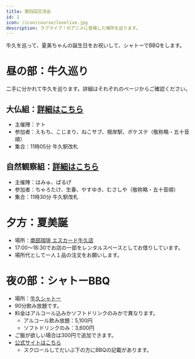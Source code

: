```yaml
---
title: 第四回交流会
id: 1
icon: /icon/course/lovelive.jpg
description: ラブライブ！のアニメに登場した場所を巡ります。
---
```


牛久を巡って、夏美ちゃんの誕生日をお祝いして、シャトーでBBQをします。

# 昼の部：牛久巡り
二手に分かれて牛久を巡ります。詳細はそれぞれのページからご確認ください。

## 大仏組：[詳細はこちら](/note/ushiku_4th/daibutsu_course)
- 主催陣：ナト
- 参加者：えもち、こじまり、ねこサブ、根岸駅、ボケステ（敬称略・五十音順）
- 集合：11時05分 牛久駅改札


## 自然観察組：[詳細はこちら](/note/ushiku_4th/shizen_course)
- 主催陣：はみゅ、ぱるげ
- 参加者：ちゃろたけ、生春、やすゆき、むさしや（敬称略・五十音順）
- 集合：11時30分 牛久駅改札

# 夕方：夏美誕
- 場所：[南部珈琲 エスカード牛久店](/spot_note/nanbu_coffee/)
- 17:00～18:30でお店の一部をレンタルスペースとしてお借りしています。
- 場所代として一人１品の注文をお願いします。

# 夜の部：シャトーBBQ
- 場所：[牛久シャトー](/spot_note/chateau)
- 90分飲み放題です。
- 料金はアルコール込みかソフトドリンクのみかで異なります。
  - アルコール飲み放題：5,100円
  - ソフトドリンクのみ：3,600円
- ご飯が欲しい場合は300円で追加できます。
- [公式サイトはこちら](https://maita37.wixsite.com/ushiku-chateau/blank-3)
  - スクロールしてだいぶ下の方にBBQの記載があります。

